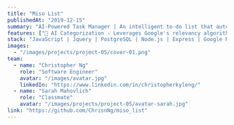 ---
title: "Miso List"
publishedAt: "2019-12-15"
summary: "AI-Powered Task Manager | An intelligent to-do list that auto-organizes tasks using machine learning"
features: ["🧠 AI Categorization - Leverages Google's relevancy algorithm",'🔗 Generates contextual aware quick links for each task', '📁 Persistent Storage - PostgreSQL backend maintains categorized tasks across sessions', '✨ Predictive UI - Suggests task categories as users type']
stack: "JavaScript | Jquery | PostgreSQL | Node.js | Express | Google Relevancy API"
images:
  - "/images/projects/project-05/cover-01.png"
team:
  - name: "Christopher Ng"
    role: "Software Engineer"
    avatar: "/images/avatar.jpg"
    linkedIn: "https://www.linkedin.com/in/christopherkyleng/"
  - name: "Sarah Mahovlich"
    role: "Classmate"
    avatar: "/images/projects/project-05/avatar-sarah.jpg"
link: "https://github.com/ChrisnNg/miso_list"
---
